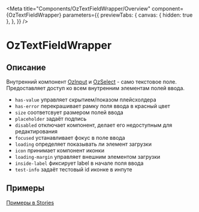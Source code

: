 
<Meta title="Components/OzTextFieldWrapper/Overview"
      component={OzTextFieldWrapper}
      parameters={{
        previewTabs: {
          canvas: { hidden: true },
        },
      }}
/>

# OzTextFieldWrapper

## Описание

Внутренний компонент [OzInput](./?path=/docs/components-ozinput-overview--page) и [OzSelect](./?path=/docs/components-ozselect-overview--page) - само текстовое поле.
Предоставляет доступ ко всем внутренним элементам полей ввода.

- `has-value` управляет скрытием/показом плейсхолдера
- `has-error` перекрашивает рамку поля ввода в красный цвет
- `size` соответсвует размером полей ввода
- `placeholder` задаёт подпись
- `disabled` отключает компонент, делает его недоступным для редактирования
- `focused` устанавливает фокус в поле ввода
- `loading` определяет показывать ли элемент загрузки
- `icon` принимает компонент иконки
- `loading-margin` управляет внешним элементом загрузки
- `inside-label` фиксирует label в начале поля ввода
- `test-info` задаёт тестовый id иконке в инпуте

## Примеры

[Примеры в Stories](./?path=/docs/components-oztextfieldwrapper-stories--default)
